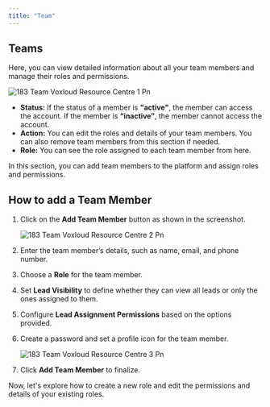 ```yaml
---
title: "Team"
---
```


## **Teams**

Here, you can view detailed information about all your team members and manage their roles and permissions.

![183 Team  Voxloud Resource Centre 1 Pn](/images/how-botpenguin-works/team/183.team__Voxloud_resource_centre-1.png)

- **Status:** If the status of a member is **"active"**, the member can access the account. If the member is **“inactive”**, the member cannot access the account.
- **Action:** You can edit the roles and details of your team members. You can also remove team members from this section if needed.
- **Role:** You can see the role assigned to each team member from here.

In this section, you can add team members to the platform and assign roles and permissions.

## **How to add a Team Member**

1. Click on the **Add Team Member** button as shown in the screenshot.

   ![183 Team  Voxloud Resource Centre 2 Pn](/images/how-botpenguin-works/team/183.team__Voxloud_resource_centre-2.png)
2. Enter the team member’s details, such as name, email, and phone number.
3. Choose a **Role** for the team member.
4. Set **Lead Visibility** to define whether they can view all leads or only the ones assigned to them.
5. Configure **Lead Assignment Permissions** based on the options provided.
6. Create a password and set a profile icon for the team member.

   ![183 Team  Voxloud Resource Centre 3 Pn](/images/how-botpenguin-works/team/183.team__Voxloud_resource_centre-3.png)
7. Click **Add Team Member** to finalize.

Now, let's explore how to create a new role and edit the permissions and details of your existing roles.